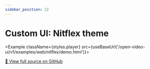 ```yaml
---
sidebar_position: 22
---
```


# Custom UI: Nitflex theme


<Example className={styles.player} src={useBaseUrl('/open-video-ui/v1/examples/web/nitflex/demo.html')}></Example>

[📜 View full source on GitHub](https://github.com/THEOplayer/web-ui/blob/main/docs/static/open-video-ui/v1/examples/web/nitflex/demo.html)

